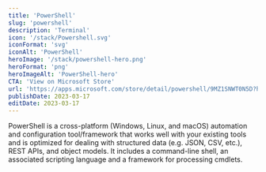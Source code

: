 ```yaml
---
title: 'PowerShell'
slug: 'powershell'
description: 'Terminal'
icon: '/stack/Powershell.svg'
iconFormat: 'svg'
iconAlt: 'PowerShell'
heroImage: '/stack/powershell-hero.png'
heroFormat: 'png'
heroImageAlt: 'PowerShell-hero'
CTA: 'View on Microsoft Store'
url: 'https://apps.microsoft.com/store/detail/powershell/9MZ1SNWT0N5D?hl=en-us&gl=us'
publishDate: 2023-03-17
editDate: 2023-03-17
---
```

PowerShell is a cross-platform (Windows, Linux, and macOS) automation and configuration tool/framework that works well with your existing tools and is optimized for dealing with structured data (e.g. JSON, CSV, etc.), REST APIs, and object models. It includes a command-line shell, an associated scripting language and a framework for processing cmdlets.